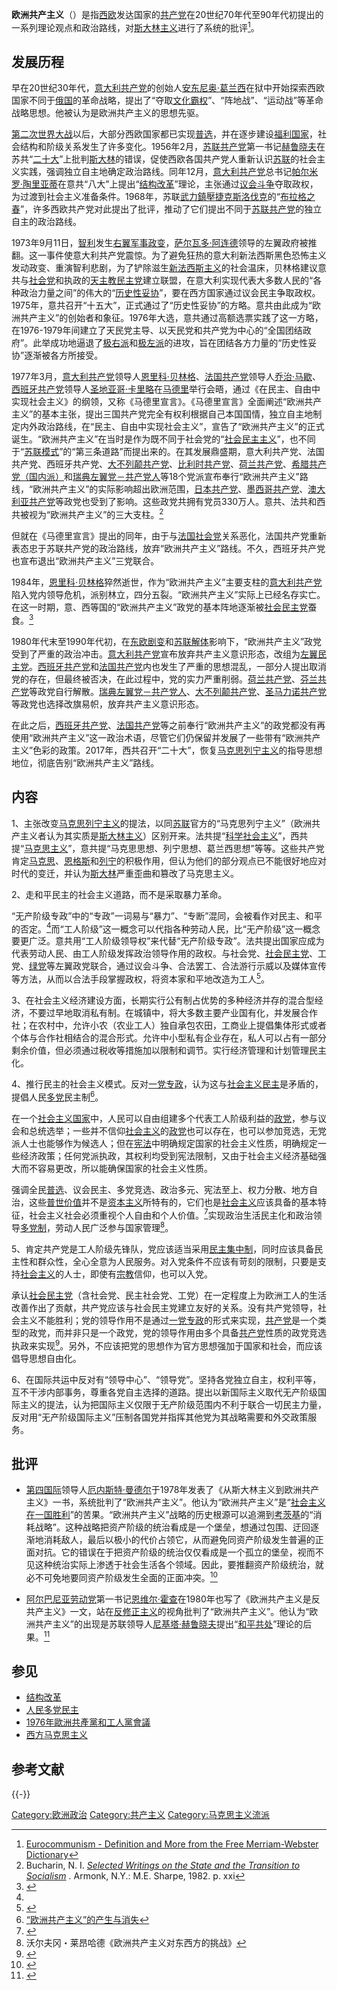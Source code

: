 {{noteTA|1=zh:意共; zh-tw:義共;}}
{{馬克思列寧主義}}
{{馬克思主義}}
{{Communism sidebar}}
'''欧洲共产主义'''（{{lang-en|Eurocommunism}}）是指[[西欧|西欧]]发达国家的[[共产党|共产党]]在20世纪70年代至90年代初提出的一系列理论观点和政治路线，对[[斯大林主义|斯大林主义]]进行了系统的批评<ref>[http://i.word.com/idictionary/eurocommunism Eurocommunism - Definition and More from the Free Merriam-Webster Dictionary]{{Dead link|date=2020年1月 |bot=InternetArchiveBot |fix-attempted=yes }}</ref>。

== 发展历程 ==
早在20世纪30年代，[[意大利共产党_(1921年)|意大利共产党]]的创始人[[安东尼奥·葛兰西|安东尼奥·葛兰西]]在狱中开始探索西欧国家不同于[[俄国|俄国]]的革命战略，提出了“夺取[[文化霸权|文化霸权]]”、“阵地战”、“运动战”等革命战略思想。他被认为是欧洲共产主义的思想先驱。

[[第二次世界大战|第二次世界大战]]以后，大部分西欧国家都已实现[[普选|普选]]，并在逐步建设[[福利国家|福利国家]]，社会结构和阶级关系发生了许多变化。1956年2月，[[苏联共产党|苏联共产党]]第一书记[[赫鲁晓夫|赫鲁晓夫]]在苏共“[[苏联共产党第二十次代表大会|二十大]]”上批判[[斯大林|斯大林]]的错误，促使西欧各国共产党人重新认识[[苏联|苏联]]的社会主义实践，强调独立自主地确定政治路线。同年12月，[[意大利共产党|意大利共产党]]总书记[[帕尔米罗·陶里亚蒂|帕尔米罗·陶里亚蒂]]在意共“八大”上提出“[[结构改革|结构改革]]”理论，主张通过[[议会斗争|议会斗争]]夺取政权，为过渡到社会主义准备条件。1968年，苏联[[华约入侵捷克斯洛伐克|武力鎮壓]][[捷克斯洛伐克|捷克斯洛伐克]]的“[[布拉格之春|布拉格之春]]”，许多西欧共产党对此提出了批评，推动了它们提出不同于[[苏联共产党|苏联共产党]]的独立自主的政治路线。

1973年9月11日，[[智利|智利]]发生[[1973年智利政变|右翼军事政变]]，[[萨尔瓦多·阿连德|萨尔瓦多·阿连德]]领导的左翼政府被推翻。这一事件使意大利共产党震惊。为了避免狂热的意大利新法西斯黑色恐怖主义发动政变、重演智利悲剧，为了铲除滋生[[新法西斯主义|新法西斯主义]]的社会温床，贝林格建议意共与[[意大利社会党|社会党]]和执政的[[天主教民主党|天主教民主党]]建立联盟，在意大利实现代表大多数人民的“各种政治力量之间”的伟大的“[[历史性妥协|历史性妥协]]”，要在西方国家通过议会民主争取政权。1975年，意共召开“十五大”，正式通过了“历史性妥协”的方略。意共由此成为“欧洲共产主义”的创始者和象征。1976年大选，意共通过高额选票实践了这一方略，在1976-1979年间建立了天民党主导、以天民党和共产党为中心的“全国团结政府”。此举成功地逼退了[[极右派|极右派]]和[[极左派|极左派]]的进攻，旨在团结各方力量的“历史性妥协”逐渐被各方所接受。

1977年3月，[[意大利共产党|意大利共产党]]领导人[[恩里科·贝林格|恩里科·贝林格]]、[[法国共产党|法国共产党]]领导人[[乔治·马歇|乔治·马歇]]、[[西班牙共产党|西班牙共产党]]领导人[[圣地亚哥·卡里略|圣地亚哥·卡里略]]在[[马德里|马德里]]举行会晤，通过《在民主、自由中实现社会主义》的纲领，又称《马德里宣言》。《马德里宣言》全面阐述“欧洲共产主义”的基本主张，提出三国共产党完全有权利根据自己本国国情，独立自主地制定内外政治路线，在“民主、自由中实现社会主义”，宣告了“欧洲共产主义”的正式诞生。“欧洲共产主义”在当时是作为既不同于社会党的“[[社会民主主义|社会民主主义]]”，也不同于“[[苏联模式|苏联模式]]”的“第三条道路”而提出来的。在其发展鼎盛期，意大利共产党、法国共产党、西班牙共产党、[[大不列颠共产党|大不列颠共产党]]、[[比利时共产党|比利时共产党]]、[[荷兰共产党|荷兰共产党]]、[[希腊共产党（国内派）|希腊共产党（国内派）]]和[[左翼党－共产党人|瑞典左翼党－共产党人]]等18个党派宣布奉行“欧洲共产主义”路线，“欧洲共产主义”的实际影响超出欧洲范围，[[日本共产党|日本共产党]]、[[墨西哥共产党|墨西哥共产党]]、[[澳大利亚共产党|澳大利亚共产党]]等政党也受到了影响。这些政党共拥有党员330万人。意共、法共和西共被视为“欧洲共产主义”的三大支柱。<ref name="bu">Bucharin, N. I. ''[https://books.google.com/books?id=J5QyjJD3h4wC&pg=PR21 Selected Writings on the State and the Transition to Socialism] {{Wayback|url=https://books.google.com/books?id=J5QyjJD3h4wC&pg=PR21 |date=20160502190436 }}''. Armonk, N.Y.: M.E. Sharpe, 1982. p. xxi</ref> 

但就在《马德里宣言》提出的同年，由于与[[社会党_(法国)|法国社会党]]关系恶化，法国共产党重新表态忠于苏联共产党的政治路线，放弃“欧洲共产主义”路线。不久，西班牙共产党也宣布退出“欧洲共产主义”三党联合。

1984年，[[恩里科·贝林格|恩里科·贝林格]]猝然逝世，作为“欧洲共产主义”主要支柱的[[意大利共产党|意大利共产党]]陷入党内领导危机，派别林立，四分五裂。“欧洲共产主义”实际上已经名存实亡。在这一时期，意、西等国的“欧洲共产主义”政党的基本阵地逐渐被[[社会民主党|社会民主党]]蚕食。<ref>{{Cite web |url=http://www.cssn.cn/mkszy/ddsjshzy/201405/t20140505_1148131.shtml |title=“欧洲共产主义”为什么失败了 |accessdate=2015-10-27 |archive-date=2016-09-13 |archive-url=https://web.archive.org/web/20160913051102/http://www.cssn.cn/mkszy/ddsjshzy/201405/t20140505_1148131.shtml |dead-url=no }}</ref>

1980年代末至1990年代初，在[[东欧剧变|东欧剧变]]和[[苏联解体|苏联解体]]影响下，“欧洲共产主义”政党受到了严重的政治冲击。[[意大利共产党|意大利共产党]]宣布放弃共产主义意识形态，改组为[[左翼民主党|左翼民主党]]。[[西班牙共产党|西班牙共产党]]和[[法国共产党|法国共产党]]内也发生了严重的思想混乱，一部分人提出取消党的存在，但最终被否决，在此过程中，党的实力严重削弱。[[荷兰共产党|荷兰共产党]]、[[芬兰共产党|芬兰共产党]]等政党自行解散。[[左翼党－共产党人|瑞典左翼党－共产党人]]、[[大不列颠共产党|大不列颠共产党]]、[[圣马力诺共产党|圣马力诺共产党]]等政党也选择改旗易帜，放弃共产主义意识形态。

在此之后，[[西班牙共产党|西班牙共产党]]、[[法国共产党|法国共产党]]等之前奉行“欧洲共产主义”的政党都没有再使用“欧洲共产主义”这一政治术语，尽管它们仍保留并发展了一些带有“欧洲共产主义”色彩的政策。2017年，西共召开“二十大”，恢复[[马克思列宁主义|马克思列宁主义]]的指导思想地位，彻底告别“欧洲共产主义”路线。

== 内容 ==
1、主张改变[[马克思列宁主义|马克思列宁主义]]的提法，以同[[苏联|苏联]]官方的“马克思列宁主义”（欧洲共产主义者认为其实质是[[斯大林主义|斯大林主义]]）区别开来。法共提“[[科学社会主义|科学社会主义]]”，西共提“[[马克思主义|马克思主义]]”，意共提“马克思思想、列宁思想、葛兰西思想”等等。这些共产党肯定[[马克思|马克思]]、[[恩格斯|恩格斯]]和[[列宁|列宁]]的积极作用，但认为他们的部分观点已不能很好地应对时代的变迁，并认为[[斯大林|斯大林]]严重歪曲和篡改了马克思主义。

2、走和平民主的社会主义道路，而不是采取暴力革命。

“无产阶级专政”中的“专政”一词易与“暴力”、“专断”混同，会被看作对民主、和平的否定。<ref name=":0" />而“工人阶级”这一概念可以代指各种劳动人民，比“无产阶级”这一概念要更广泛。意共用“工人阶级领导权”来代替“无产阶级专政”。法共提出国家应成为代表劳动人民、由工人阶级发挥政治领导作用的政权。与社会党、[[社会民主党|社会民主党]]、工党、[[绿党|绿党]]等左翼政党联合，通过议会斗争、合法罢工、合法游行示威以及媒体宣传等方法，从而以合法手段掌握政权，将资本家和平地改造为工人<ref name=":0">{{Cite book|title=“欧洲共产主义”与国家|last=卡里略|first=圣地亚哥|publisher=商务印书馆|year=1978|location=北京}}</ref>。

3、在社会主义经济建设方面，长期实行公有制占优势的多种经济并存的混合型经济，不要过早地取消私有制。在城镇中，将大多数主要产业国有化，并发展合作社；在农村中，允许小农（农业工人）独自承包农田，工商业上提倡集体形式或者个体与合作社相结合的混合形式。允许中小型私有企业存在，私人可以占有一部分剩余价值，但必须通过税收等措施加以限制和调节。实行经济管理和计划管理民主化。

4、推行民主的社会主义模式。反对[[一党专政|一党专政]]，认为这与[[社会主义|社会主义]][[民主|民主]]是矛盾的，提倡人民[[多党制|多党]]民主制<ref>[http://www.gaokao.com/3g/e/20090827/4b8bce92b1173.shtml “欧洲共产主义”的产生与消失]{{dead link|date=2018年3月 |bot=InternetArchiveBot |fix-attempted=yes }}</ref>。

在一个[[社会主义国家|社会主义国家]]中，人民可以自由组建多个代表工人阶级利益的[[政党|政党]]，参与议会和总统选举；一些并不信仰[[社会主义|社会主义]]的[[政党|政党]]也可以存在，也可以参加竞选，无党派人士也能够作为候选人；但在[[宪法|宪法]]中明确规定国家的社会主义性质，明确规定一些经济政策；任何党派执政，其权利均受到宪法限制，又由于社会主义经济基础强大而不容易更改，所以能确保国家的社会主义性质。

强调全民[[普选|普选]]、议会民主、多党竞选、政治多元、宪法至上、权力分散、地方自治，这些[[普世价值|普世价值]]并不是[[资本主义|资本主义]]所特有的，它们也是[[社会主义|社会主义]]应该具备的基本特征，社会主义社会必须重视个人自由和个人价值。<ref>{{Cite book|title=“欧洲共产主义”与国家|last=卡里略|first=圣地亚哥|publisher=商务印书馆|year=1978|location=北京|pages=9、12}}</ref>实现政治生活民主化和政治领导[[多党制|多党制]]，劳动人民广泛参与国家管理<ref>沃尔夫冈・莱昂哈德《欧洲共产主义对东西方的挑战》</ref>。

5、肯定共产党是工人阶级先锋队，党应该适当采用[[民主集中制|民主集中制]]，同时应该具备民主性和群众性，全心全意为人民服务。对入党条件不应该有苛刻的限制，只要是支持[[社会主义|社会主义]]的人士，即使有[[宗教|宗教]]信仰，也可以入党。

承认[[社会民主党|社会民主党]]（含社会党、民主社会党、工党）在一定程度上为欧洲工人的生活改善作出了贡献，共产党应该与社会民主党建立友好的关系。没有共产党领导，社会主义不能胜利；党的领导作用不是通过[[一党专政|一党专政]]的形式来实现，[[共产党|共产党]]是一个类型的政党，而并非只是一个政党，党的领导作用由多个具备[[共产党|共产党]]性质的政党竞选执政来实现<ref>{{Cite web |url=http://osaarchivum.org/files/holdings/300/8/3/text/78-1-243.shtml |title=Yugoslav Theoreticians Discuss a Multi-Party Communist System |access-date=2015-02-03 |archive-url=https://web.archive.org/web/20160309111217/http://osaarchivum.org/files/holdings/300/8/3/text/78-1-243.shtml |archive-date=2016-03-09 |dead-url=yes }}</ref>。另外，不应该把党的思想作为官方思想强加于国家和社会，而应该倡导思想自由化。

6、在国际共运中反对有“领导中心”、“领导党”。坚持各党独立自主，权利平等，互不干涉内部事务，尊重各党自主选择的道路。提出以新国际主义取代无产阶级国际主义的提法，认为把国际主义仅限于无产阶级范围内不利于联合一切民主力量，反对用“无产阶级国际主义”压制各国党并指挥其他党为其战略需要和外交政策服务。

== 批评 ==
*[[第四国际|第四国际]]领导人[[厄内斯特·曼德尔|厄内斯特·曼德尔]]于1978年发表了《从斯大林主义到欧洲共产主义》一书，系统批判了“欧洲共产主义”。他认为“欧洲共产主义”是“[[一国社会主义|社会主义在一国胜利]]”的苦果。“欧洲共产主义”战略的历史根源可以追溯到[[考茨基|考茨基]]的“消耗战略”。这种战略把资产阶级的统治看成是一个堡垒，想通过包围、迂回逐渐地消耗敌人，最后以极小的代价占领它，从而避免同资产阶级发生普遍的正面对抗。它的错误在于把资产阶级的统治仅仅看成是一个孤立的堡垒，视而不见这种统治实际上渗透于社会生活各个领域。因此，要推翻资产阶级统治，就必不可免地要同资产阶级发生全面的正面冲突。<ref>{{Cite web |url=http://marxists.anu.edu.au/chinese/Ernest-Mandel/1978book/marxist.org-chinese-mandel-1978book.htm |title=从斯大林主义到欧洲共产主义 |access-date=2015-10-27 |archive-url=https://web.archive.org/web/20180404120613/http://marxists.anu.edu.au/chinese/Ernest-Mandel/1978book/marxist.org-chinese-mandel-1978book.htm |archive-date=2018-04-04 |dead-url=yes }}</ref>

*[[阿尔巴尼亚劳动党|阿尔巴尼亚劳动党]]第一书记[[恩维尔·霍查|恩维尔·霍查]]在1980年也写了《欧洲共产主义是反共产主义》一文，站在[[反修正主义|反修正主义]]的视角批判了“欧洲共产主义”。他认为“欧洲共产主义”的出现是苏联领导人[[尼基塔·赫鲁晓夫|尼基塔·赫鲁晓夫]]提出“[[和平共处|和平共处]]”理论的后果。<ref>{{Cite web |url=https://www.marxists.org/reference/archive/hoxha/works/euroco/env2-1.htm |title=EUROCOMMUNISM IS ANTI - COMMUNISM |accessdate=2015-10-27 |archive-date=2016-01-31 |archive-url=https://web.archive.org/web/20160131080456/https://www.marxists.org/reference/archive/hoxha/works/euroco/env2-1.htm |dead-url=no }}</ref>

==参见==
*[[结构改革|结构改革]]
*[[人民多党民主|人民多党民主]]
*[[1976年歐洲共產黨和工人黨會議|1976年歐洲共產黨和工人黨會議]]
*[[西方马克思主义|西方马克思主义]]

== 参考文献 ==
{{Reflist}}

{{-}}
{{冷戰}}
{{authority control}}

[[Category:欧洲政治|Category:欧洲政治]]
[[Category:共产主义|Category:共产主义]]
[[Category:马克思主义流派|Category:马克思主义流派]]